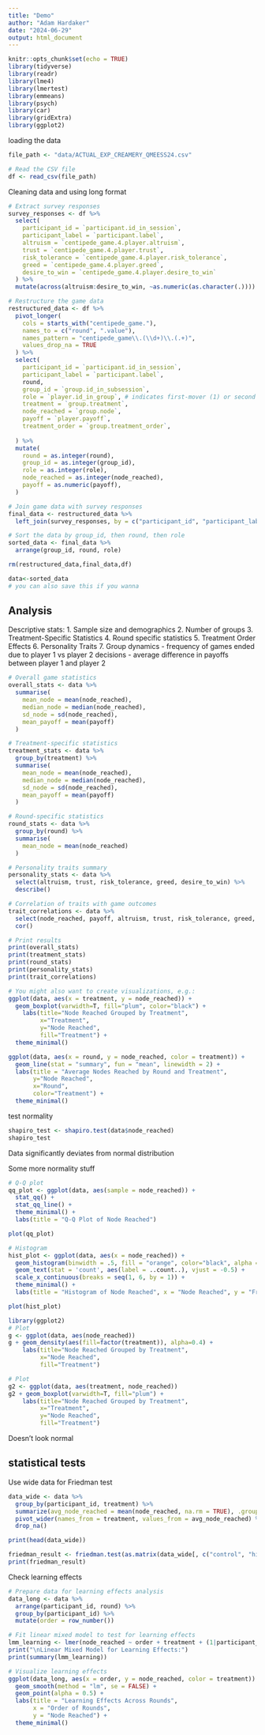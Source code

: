 ```yaml
---
title: "Demo"
author: "Adam Hardaker"
date: "2024-06-29"
output: html_document
---
```


```r
knitr::opts_chunk$set(echo = TRUE)
library(tidyverse)
library(readr)
library(lme4)
library(lmertest)
library(emmeans)
library(psych)
library(car)
library(gridExtra)
library(ggplot2)
```

loading the data
```r
file_path <- "data/ACTUAL_EXP_CREAMERY_QMEESS24.csv"

# Read the CSV file
df <- read_csv(file_path)
```

Cleaning data and using long format
```r
# Extract survey responses
survey_responses <- df %>%
  select(
    participant_id = `participant.id_in_session`,
    participant_label = `participant.label`,
    altruism = `centipede_game.4.player.altruism`,
    trust = `centipede_game.4.player.trust`,
    risk_tolerance = `centipede_game.4.player.risk_tolerance`,
    greed = `centipede_game.4.player.greed`,
    desire_to_win = `centipede_game.4.player.desire_to_win`
  ) %>%
  mutate(across(altruism:desire_to_win, ~as.numeric(as.character(.))))  # Convert to numeric

# Restructure the game data
restructured_data <- df %>%
  pivot_longer(
    cols = starts_with("centipede_game."),
    names_to = c("round", ".value"),
    names_pattern = "centipede_game\\.(\\d+)\\.(.+)",
    values_drop_na = TRUE
  ) %>%
  select(
    participant_id = `participant.id_in_session`,
    participant_label = `participant.label`,
    round,
    group_id = `group.id_in_subsession`,
    role = `player.id_in_group`, # indicates first-mover (1) or second mover (2)
    treatment = `group.treatment`,
    node_reached = `group.node`,
    payoff = `player.payoff`,
    treatment_order = `group.treatment_order`,
    
  ) %>%
  mutate(
    round = as.integer(round),
    group_id = as.integer(group_id),
    role = as.integer(role),
    node_reached = as.integer(node_reached),
    payoff = as.numeric(payoff),
  )

# Join game data with survey responses
final_data <- restructured_data %>%
  left_join(survey_responses, by = c("participant_id", "participant_label"))

# Sort the data by group_id, then round, then role
sorted_data <- final_data %>%
  arrange(group_id, round, role)

rm(restructured_data,final_data,df)

data<-sorted_data
# you can also save this if you wanna
```

## Analysis

Descriptive stats:
1. Sample size and demographics
2. Number of groups
3. Treatment-Specific Statistics
4. Round specific statistics
5. Treatment Order Effects
6. Personality Traits
7. Group dynamics
- frequency of games ended due to player 1 vs player 2 decisions
- average difference in payoffs between player 1 and player 2

```r
# Overall game statistics
overall_stats <- data %>%
  summarise(
    mean_node = mean(node_reached),
    median_node = median(node_reached),
    sd_node = sd(node_reached),
    mean_payoff = mean(payoff)
  )

# Treatment-specific statistics
treatment_stats <- data %>%
  group_by(treatment) %>%
  summarise(
    mean_node = mean(node_reached),
    median_node = median(node_reached),
    sd_node = sd(node_reached),
    mean_payoff = mean(payoff)
  )

# Round-specific statistics
round_stats <- data %>%
  group_by(round) %>%
  summarise(
    mean_node = mean(node_reached)
  )

# Personality traits summary
personality_stats <- data %>%
  select(altruism, trust, risk_tolerance, greed, desire_to_win) %>%
  describe()

# Correlation of traits with game outcomes
trait_correlations <- data %>%
  select(node_reached, payoff, altruism, trust, risk_tolerance, greed, desire_to_win) %>%
  cor()

# Print results
print(overall_stats)
print(treatment_stats)
print(round_stats)
print(personality_stats)
print(trait_correlations)

# You might also want to create visualizations, e.g.:
ggplot(data, aes(x = treatment, y = node_reached)) +
  geom_boxplot(varwidth=T, fill="plum", color="black") + 
    labs(title="Node Reached Grouped by Treatment",
         x="Treatment",
         y="Node Reached",
         fill="Treatment") +
  theme_minimal()

ggplot(data, aes(x = round, y = node_reached, color = treatment)) +
  geom_line(stat = "summary", fun = "mean", linewidth = 2) +
  labs(title = "Average Nodes Reached by Round and Treatment",
       y="Node Reached",
       x="Round",
       color="Treatment") +
  theme_minimal()
```

test normality
```r
shapiro_test <- shapiro.test(data$node_reached)
shapiro_test
```
Data significantly deviates from normal distribution

Some more normality stuff
```r
# Q-Q plot
qq_plot <- ggplot(data, aes(sample = node_reached)) +
  stat_qq() +
  stat_qq_line() +
  theme_minimal() +
  labs(title = "Q-Q Plot of Node Reached")

plot(qq_plot)

# Histogram
hist_plot <- ggplot(data, aes(x = node_reached)) +
  geom_histogram(binwidth = .5, fill = "orange", color="black", alpha = 1) +
  geom_text(stat = 'count', aes(label = ..count..), vjust = -0.5) +
  scale_x_continuous(breaks = seq(1, 6, by = 1)) +
  theme_minimal() +
  labs(title = "Histogram of Node Reached", x = "Node Reached", y = "Frequency")

plot(hist_plot)

library(ggplot2)
# Plot
g <- ggplot(data, aes(node_reached))
g + geom_density(aes(fill=factor(treatment)), alpha=0.4) + 
    labs(title="Node Reached Grouped by Treatment", 
         x="Node Reached",
         fill="Treatment")

# Plot
g2 <- ggplot(data, aes(treatment, node_reached))
g2 + geom_boxplot(varwidth=T, fill="plum") + 
    labs(title="Node Reached Grouped by Treatment",
         x="Treatment",
         y="Node Reached",
         fill="Treatment")
```
Doesn't look normal

## statistical tests

Use wide data for Friedman test
```r
data_wide <- data %>%
  group_by(participant_id, treatment) %>%
  summarize(avg_node_reached = mean(node_reached, na.rm = TRUE), .groups = "drop") %>%
  pivot_wider(names_from = treatment, values_from = avg_node_reached) %>%
  drop_na()

print(head(data_wide))

friedman_result <- friedman.test(as.matrix(data_wide[, c("control", "higher_fixed", "higher_random")]))
print(friedman_result)
```

Check learning effects
```r
# Prepare data for learning effects analysis
data_long <- data %>%
  arrange(participant_id, round) %>%
  group_by(participant_id) %>%
  mutate(order = row_number())

# Fit linear mixed model to test for learning effects
lmm_learning <- lmer(node_reached ~ order + treatment + (1|participant_id), data = data_long)
print("\nLinear Mixed Model for Learning Effects:")
print(summary(lmm_learning))

# Visualize learning effects
ggplot(data_long, aes(x = order, y = node_reached, color = treatment)) +
  geom_smooth(method = "lm", se = FALSE) +
  geom_point(alpha = 0.5) +
  labs(title = "Learning Effects Across Rounds",
       x = "Order of Rounds",
       y = "Node Reached") +
  theme_minimal()
```

